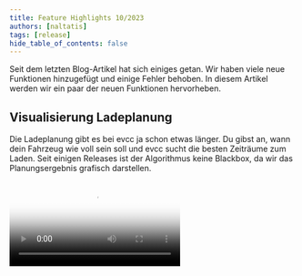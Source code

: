 ```yaml
---
title: Feature Highlights 10/2023
authors: [naltatis]
tags: [release]
hide_table_of_contents: false
---
```



Seit dem letzten Blog-Artikel hat sich einiges getan. Wir haben viele neue Funktionen hinzugefügt und einige Fehler behoben. In diesem Artikel werden wir ein paar der neuen Funktionen hervorheben.

## Visualisierung Ladeplanung

Die Ladeplanung gibt es bei evcc ja schon etwas länger.
Du gibst an, wann dein Fahrzeug wie voll sein soll und evcc sucht die besten Zeiträume zum Laden.
Seit einigen Releases ist der Algorithmus keine Blackbox, da wir das Planungsergebnis grafisch darstellen.

<Video src={chargingplanVideo} poster={chargingplanPoster} />

Zur Funktionsweise des Algorithmus:

1. Überschüssige Sonnenenergie wird priorisiert
2. Zeiten mit günstigem Netzstrom (wenn [dynamischer Stromtarif](/docs/reference/configuration/tariffs#type-awattar) existiert)
3. Zeiten mit sauberem Netzstrom (wenn [CO₂-Schnittstelle](/docs/reference/configuration/tariffs#co2) konfiguriert ist)
4. Zeitfenster kurz vor Abfahrt

**Ausblick:** Aktuell experimentieren wir mit PV-Prognosedaten von [Solcast](https://solcast.com/).
Dadurch kann der Algorithmus noch bessere Entscheidungen treffen.
Liegt das Ladeziel bspw. am Tag, kann es sinnvoll sein, das Fahrzeug nicht komplett mit günstigem Nachstrom zu laden, sondern Platz für Überschussenergie am Tag zu lassen.

## Mindestladung über UI einstellbar

Die Mindestladung-Funktion existiert bei evcc schon seit Ewigkeiten.
Sie ist hilfreich, wenn du mal mit wenigen Prozenten nach Hause kommst und sichergehen willst, dass du immer genug Reichweite für bspw. ein unerwartetes Ereignis hast.

Bislang konnte sie aber nur über die Konfigurationsdatei oder per API eingestellt werden.
Inzwischen geht das auch über die UI unter **Plan** > **Ankunft** > **Min. Ladung %**.

Die Einstellungen werden pro Fahrzeug gespeichert und bleiben auch nach einem Neustart oder Update erhalten.

<Video src={minsocVideo} poster={minsocPoster} />

## Smartes Netzladen

Reicht der eigene PV-Überschuss mal nicht aus, kannst du auch Netzstrom nutzen, wenn er besonders günstig oder sauber ist.
Klickst du im Energieflussdiagramm auf den Netzstrompreis bzw. die CO₂-Emissionen, öffnet sich der Dialog **Smartes Netzladen**.

Dort kannst du einen Schwellwert für den Preis bzw. die CO₂-Emissionen einstellen.
Wird dieser Wert unterschritten, wechselt evcc bei allen Ladepunkten im PV-Modus zeitweise auf schnelles Laden.

<Video src={dynamicpricesVideo} poster={dynamicpricesPoster} />

Voraussetzung für diese Funktion ist natürlich, dass du entweder einen dynamischen Strompreis oder eine CO₂-Schnittstelle konfiguriert hast.

Eine weitere kleine Neuerung ist auch, dass du bei den meisten dynamischen Strompreisen nun auch die Möglichkeit hast auf die Preiswerte der API um Angaben um **prozentuale bzw. feste Abgaben** zu korrigieren (`charges` / `tax`).
Tibber und Octopus Energy (UK) liefern bereits Werte inkl. Abgaben.
Bei Awattar, Nordpool Estonia und Energinet kann man diese nun ergänzen.

Übrigens: Falls du einen dynamischen Stromtarif hast, der noch nicht unterstützt ist, aber eine Schnittstelle bietet, dann mach gerne einen GitHub Issue dazu auf.

## Batterieeinstellungen

Ein großer Vorteil den evcc gegenüber anderen Überschussladeregelungen hat, ist die Berücksichtigung des Hausakkus.
Über den Konfigurationswert [`prioritySoc`](/docs/reference/configuration/site#prioritysoc) kann geregelt werden, ob überschüssige Sonnenenergie **zuerst in den Hausakku oder das Fahrzeug** geladen werden soll.

Generell versucht evcc im PV-Modus das Umlanden von Hausakku in Fahrzeugakku zu verhindern, um unnötige Wechselverluste zu vermeiden.
Mit dem Wert [`bufferSoc`](/docs/reference/configuration/site#buffersoc) kannst du jedoch bewusst **einen Anteil des Hausakkus zur Ladeunterstützung** freigeben.

Zudem kannst du festlegen, dass der Ladevorgang **automatisch startet**, sobald der Akku einen bestimmten Ladestand überschritten wurde ([`bufferStartSoc`](/docs/reference/configuration/site#bufferstartsoc)).
Die Autoladung startet dann, auch wenn die Sonne nicht scheint.

<Video src={batterysettingsVideo} poster={batterysettingsPoster} />

## % Sonne, Preis, CO₂ pro Ladevorgang

Auf für die Freunde der Datenanalyse gibt es eine neue Funktion.
Wir erfassen nun den Anteil an eigener Sonnenenergie (in %), den Preis (gesamt und pro kWh), die Ladedauer und die durchschnittlichen CO₂-Emissionen pro Ladevorgang.
Zwischen diesen Werten kannst du direkt am Ladevorgang wechseln.

<Video src={sessionvaluesVideo} poster={sessionvaluesPoster} />

## Neue Berechnung Sonnenanteil

Falls ihr festgestellt habt, dass der Anteil an Sonnenenergie seit einer der letzten Versionen leicht gesunken ist, dann liegt das an unserer neuen Berechnung.
Bislang hat evcc das Verhältnis von Netz- und Eigenenergie immer gleichmäßig auf Hausverbrauch und die Ladevorgänge aufgeteilt.

Wir haben jetzt auf ein neues Modell umgestellt, bei dem der Hausverbrauch zuerst den grünen Strom bekommt und der verbleibende Mix an die Ladevorgänge geht.
Danke an [@MarkusGH](https://github.com/MarkusGH) für die Umsetzung.
Mehr Details zu dem Modell findet ihr [in der Dokumentation](/docs/faq#ersparnisberechnung).

![Neue Berechnung](./calculation.webp)

## Übersicht Ladevorgänge

Die neuen Werte haben natürlich auch Einzug in die Übersicht der Ladevorgänge gehalten.
Je nach Konfiguration sind hier jetzt auch Preise und CO₂-Emissionen zu sehen.
Zudem haben wir die Darstellung deutlich überarbeitet und eine **kompakte Tabellendarstellung auf Monatsbasis** gewählt.
Es kann **nach Ladepunkt und Fahrzeug gefiltert** werden.

Wer hier noch mehr Flexibilität braucht, kann natürlich auch auf den CSV-Export zurückgreifen oder sich die Rohdaten gleich per InfluxDB oder MQTT abholen.

<Video src={chargingsessionsVideo} poster={chargingsessionsPoster} />

## Priorisierung von Ladepunkten und Fahrzeugen

Hast du mehrere Ladepunkte kannst du mit der [`priority`](/docs/reference/configuration/loadpoints#priority) Einstellung festlegen, welcher bevorzugt werden soll.
Die Priorisierung kannst du auch vom erkannten Fahrzeug abhängig machen oder per API steuern.
Eine Konfiguration über die UI gibt es aktuell noch nicht.

Die Priorisierungsfunktion ist auch hilfreich, wenn du evcc bspw. zum Steuern weiterer Verbraucher nutzt.
So kannst du bspw. einen [über die Plugin-Schnittstelle angebundenen Heizstab oder eine Wärmepumpe](https://github.com/evcc-io/evcc/pull/9393) so steuern, dass sie nur läuft, wenn das Auto gerade nicht (genug) lädt.

## Ausblick

Unser [Backlog](https://github.com/evcc-io/evcc/issues?q=is%3Aopen+is%3Aissue+label%3Abacklog) ist gut gefüllt.
Dies sind die nächsten großen Themen, die wir angehen wollen:

**Config UI:** Hier sind inzwischen alle Vorbedingungen erfüllt.
Aktuell können im 🧪 Experimental Modus schon Fahrzeuge angelegt werden und der Sprung zur Netz-, PV- oder Batteriekonfiguration ist nicht mehr weit.
Hier ist immer noch viel zu tun, aber das Licht am Ende des Tunnels ist sichtbar.

**Bessere Planung:** Wie oben schon erwähnt arbeiten wir daran gute **PV-Prognosen** in den Planungsalgorithmus und die UI zu integrieren.
Außerdem haben wir inzwischen ein Konzept für die Unterstützung **mehrere Ladepläne**.

**Modus-Überarbeitung:** evcc ist als Anwendung zur PV-Überschussladung gestartet.
Inzwischen spielt auch das Zusammenspiel mit dem Hausakku eine große Rolle.
Auch das Thema **netzdienliches Laden** auf Basis von dynamischen Stromtarifen oder CO₂-Emissionen nimmt immer mehr Fahrt auf.
Daher werden wir unsere Lademodi (aktuell PV und Min+PV) überarbeiten und hier mehr Flexibilität schaffen.

## Weitere neue Funktionen

Das war ein Durchflug auf hoher Ebene und aus Endnutzersicht.
Unter der Haube wird natürlich auch fleißig gewerkelt.

- 🔌 Unterstützung weiterer Wallboxen von 22 neuen Herstellern
- 🌞🔋📟 Unterstützung von Zähler-, PV- und Batteriesystemen von 36 neuen Herstellern
- 🇬🇧 Webseite und Dokumentation in englischer Sprache. Thanks [duckfullstop](https://github.com/duckfullstop) & [carygravel](https://github.com/carygravel) 💚

Für noch mehr Details könnt ihr auch gerne die [Release Notes](https://github.com/evcc-io/evcc/releases) der letzten 49(!) Releases seit Jahresbeginn durchgehen.

**Danke für eure Unterstützung!**<br />
evcc Core Team<br />
[@andig](https://github.com/andig), [@premultiply](https://github.com/premultiply) und [@naltatis](https://github.com/naltatis)
